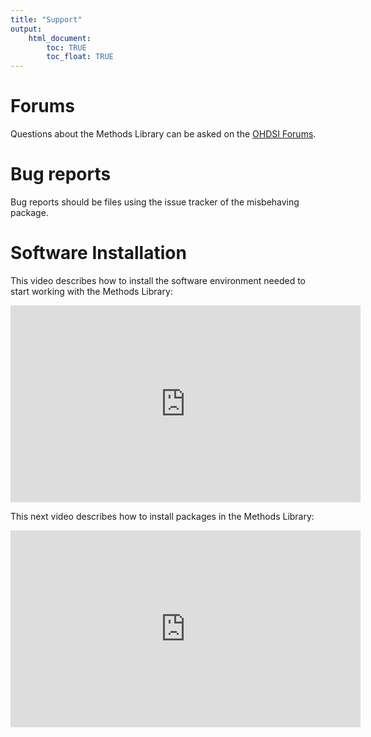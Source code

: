 ```yaml
---
title: "Support"
output: 
    html_document:
        toc: TRUE
        toc_float: TRUE
---
```


# Forums

Questions about the Methods Library can be asked on the [OHDSI Forums](http://forums.ohdsi.org/).

# Bug reports

Bug reports should be files using the issue tracker of the misbehaving package. 

# Software Installation

This video describes how to install the software environment needed to start working with the Methods Library:

<iframe width="560" height="315" src="https://www.youtube.com/embed/K9_0s2Rchbo" frameborder="0" allowfullscreen></iframe>

This next video describes how to install packages in the Methods Library:

<iframe width="560" height="315" src="https://www.youtube.com/embed/0UhhAEX2dqs" frameborder="0" allowfullscreen></iframe>

